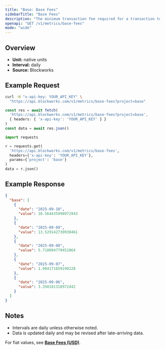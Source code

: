 ```yaml
---
title: "Base: Base Fees"
sidebarTitle: "Base Fees"
description: "The minimum transaction fee required for a transaction to be included in a block"
openapi: "GET /v1/metrics/base-fees"
mode: "wide"
---
```


## Overview

- **Unit:** native units
- **Interval:** daily
- **Source:** Blockworks

## Example Request

<CodeGroup>

```bash cURL
curl -H "x-api-key: YOUR_API_KEY" \
  "https://api.blockworks.com/v1/metrics/base-fees?project=base"
```

```typescript TypeScript
const res = await fetch(
  'https://api.blockworks.com/v1/metrics/base-fees?project=base',
  { headers: { 'x-api-key': 'YOUR_API_KEY' } }
)
const data = await res.json()
```

```python Python
import requests

r = requests.get(
  'https://api.blockworks.com/v1/metrics/base-fees',
  headers={'x-api-key': 'YOUR_API_KEY'},
  params={'project': 'base'}
)
data = r.json()
```

</CodeGroup>

## Example Response

```json
{
  "base": [
    {
      "date": "2025-09-10",
      "value": 10.564435998972943
    },
    {
      "date": "2025-09-09",
      "value": 13.529142730930461
    },
    {
      "date": "2025-09-08",
      "value": 5.718094779452864
    },
    {
      "date": "2025-09-07",
      "value": 1.084171659190228
    },
    {
      "date": "2025-09-06",
      "value": 3.350181318972442
    }
  ]
}
```

## Notes
- Intervals are daily unless otherwise noted.
- Data is updated daily and may be revised after late-arriving data.

<Note>For fiat values, see **[Base Fees (USD)](./base-fees-usd)**.</Note>